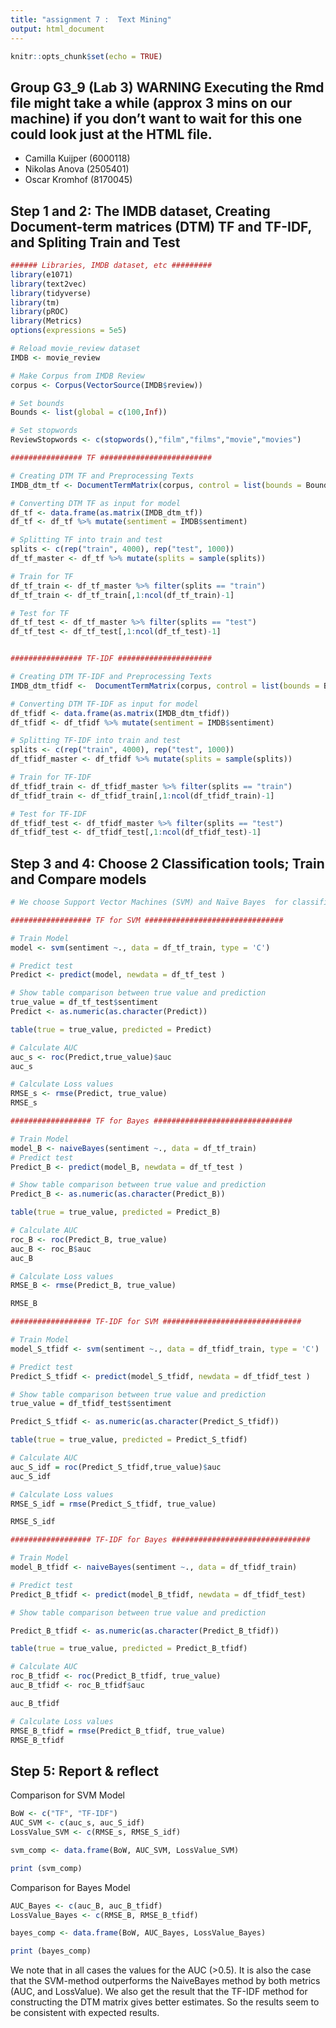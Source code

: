 ```yaml
---
title: "assignment 7 :  Text Mining"
output: html_document
---
```


```r
knitr::opts_chunk$set(echo = TRUE)
```

## Group G3_9 (Lab 3) WARNING Executing the Rmd file might take a while (approx 3 mins on our machine) if you don't want to wait for this one could look just at the HTML file.

-   Camilla Kuijper (6000118)
-   Nikolas Anova (2505401)
-   Oscar Kromhof (8170045)

## Step 1 and 2: The IMDB dataset, Creating Document-term matrices (DTM) TF and TF-IDF, and Spliting Train and Test


```r

###### Libraries, IMDB dataset, etc #########
library(e1071)
library(text2vec)
library(tidyverse)
library(tm)
library(pROC)
library(Metrics)
options(expressions = 5e5)

# Reload movie_review dataset
IMDB <- movie_review

# Make Corpus from IMDB Review
corpus <- Corpus(VectorSource(IMDB$review))

# Set bounds
Bounds <- list(global = c(100,Inf))

# Set stopwords
ReviewStopwords <- c(stopwords(),"film","films","movie","movies")

################ TF #########################

# Creating DTM TF and Preprocessing Texts
IMDB_dtm_tf <- DocumentTermMatrix(corpus, control = list(bounds = Bounds, stopwords = ReviewStopwords, removePunctuation = T, removeNumbers = T, stemming = T))

# Converting DTM TF as input for model
df_tf <- data.frame(as.matrix(IMDB_dtm_tf))
df_tf <- df_tf %>% mutate(sentiment = IMDB$sentiment)

# Splitting TF into train and test
splits <- c(rep("train", 4000), rep("test", 1000))
df_tf_master <- df_tf %>% mutate(splits = sample(splits))

# Train for TF
df_tf_train <- df_tf_master %>% filter(splits == "train")
df_tf_train <- df_tf_train[,1:ncol(df_tf_train)-1]

# Test for TF
df_tf_test <- df_tf_master %>% filter(splits == "test")
df_tf_test <- df_tf_test[,1:ncol(df_tf_test)-1]


################ TF-IDF #####################

# Creating DTM TF-IDF and Preprocessing Texts
IMDB_dtm_tfidf <-  DocumentTermMatrix(corpus, control = list(bounds = Bounds, weighting = weightTfIdf, stopwords = ReviewStopwords, removePunctuation = T, removeNumbers = T, stemming = T)) 

# Converting DTM TF-IDF as input for model
df_tfidf <- data.frame(as.matrix(IMDB_dtm_tfidf))
df_tfidf <- df_tfidf %>% mutate(sentiment = IMDB$sentiment)

# Splitting TF-IDF into train and test
splits <- c(rep("train", 4000), rep("test", 1000))
df_tfidf_master <- df_tfidf %>% mutate(splits = sample(splits))

# Train for TF-IDF
df_tfidf_train <- df_tfidf_master %>% filter(splits == "train")
df_tfidf_train <- df_tfidf_train[,1:ncol(df_tfidf_train)-1]

# Test for TF-IDF
df_tfidf_test <- df_tfidf_master %>% filter(splits == "test")
df_tfidf_test <- df_tfidf_test[,1:ncol(df_tfidf_test)-1]


```


## Step 3 and 4: Choose 2 Classification tools; Train and Compare models 

```r
# We choose Support Vector Machines (SVM) and Naïve Bayes  for classification tools

################## TF for SVM ###############################

# Train Model
model <- svm(sentiment ~., data = df_tf_train, type = 'C')

# Predict test
Predict <- predict(model, newdata = df_tf_test )

```


```r
# Show table comparison between true value and prediction
true_value = df_tf_test$sentiment
Predict <- as.numeric(as.character(Predict))

table(true = true_value, predicted = Predict)

```


```r
# Calculate AUC 
auc_s <- roc(Predict,true_value)$auc
auc_s

```

```r
# Calculate Loss values
RMSE_s <- rmse(Predict, true_value)
RMSE_s
```


```r

################## TF for Bayes ###############################

# Train Model
model_B <- naiveBayes(sentiment ~., data = df_tf_train)
# Predict test
Predict_B <- predict(model_B, newdata = df_tf_test )

```


```r
# Show table comparison between true value and prediction
Predict_B <- as.numeric(as.character(Predict_B))

table(true = true_value, predicted = Predict_B)

```


```r
# Calculate AUC 
roc_B <- roc(Predict_B, true_value)
auc_B <- roc_B$auc
auc_B
```

```r
# Calculate Loss values
RMSE_B <- rmse(Predict_B, true_value)

RMSE_B
```


```r

################## TF-IDF for SVM ###############################

# Train Model
model_S_tfidf <- svm(sentiment ~., data = df_tfidf_train, type = 'C')

# Predict test
Predict_S_tfidf <- predict(model_S_tfidf, newdata = df_tfidf_test )

```


```r
# Show table comparison between true value and prediction
true_value = df_tfidf_test$sentiment

Predict_S_tfidf <- as.numeric(as.character(Predict_S_tfidf))

table(true = true_value, predicted = Predict_S_tfidf)

```


```r
# Calculate AUC 
auc_S_idf = roc(Predict_S_tfidf,true_value)$auc
auc_S_idf
```

```r
# Calculate Loss values
RMSE_S_idf = rmse(Predict_S_tfidf, true_value)

RMSE_S_idf
```


```r

################## TF-IDF for Bayes ###############################

# Train Model
model_B_tfidf <- naiveBayes(sentiment ~., data = df_tfidf_train)

# Predict test
Predict_B_tfidf <- predict(model_B_tfidf, newdata = df_tfidf_test)

```


```r
# Show table comparison between true value and prediction

Predict_B_tfidf <- as.numeric(as.character(Predict_B_tfidf))

table(true = true_value, predicted = Predict_B_tfidf)

```


```r
# Calculate AUC 
roc_B_tfidf <- roc(Predict_B_tfidf, true_value)
auc_B_tfidf <- roc_B_tfidf$auc

auc_B_tfidf
```

```r
# Calculate Loss values
RMSE_B_tfidf = rmse(Predict_B_tfidf, true_value)
RMSE_B_tfidf
```



## Step 5: Report & reflect

Comparison for SVM Model
```r
BoW <- c("TF", "TF-IDF")
AUC_SVM <- c(auc_s, auc_S_idf)
LossValue_SVM <- c(RMSE_s, RMSE_S_idf)

svm_comp <- data.frame(BoW, AUC_SVM, LossValue_SVM)

print (svm_comp)

```

Comparison for Bayes Model
```r
AUC_Bayes <- c(auc_B, auc_B_tfidf)
LossValue_Bayes <- c(RMSE_B, RMSE_B_tfidf)

bayes_comp <- data.frame(BoW, AUC_Bayes, LossValue_Bayes)

print (bayes_comp)

```
We note that in all cases the values for the AUC (>0.5). It is also the case that the SVM-method outperforms the NaiveBayes method by both metrics (AUC, and LossValue). We also get the result that the TF-IDF method for constructing the DTM matrix gives better estimates. So the results seem to be consistent with expected results.
